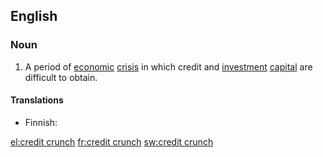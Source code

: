 ==English==

{{wikipedia}}
===Noun===
{{en-noun|sg=[[credit]] [[crunch]]|es}}

# {{economics|finance}} A period of [[economic]] [[crisis]] in which credit and [[investment]] [[capital]] are difficult to obtain.

====Translations====
{{trans-top|period of difficulty in obtaining credit}}
* Finnish: {{t-|fi|luottolama}}
{{trans-mid}}
{{trans-bottom}}

[[el:credit crunch]]
[[fr:credit crunch]]
[[sw:credit crunch]]